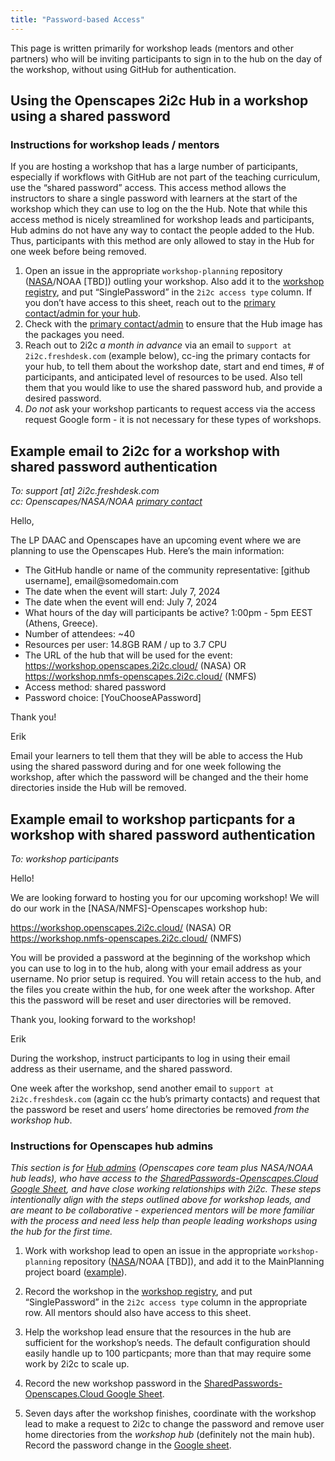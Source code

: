 ```yaml
---
title: "Password-based Access"
---
```


This page is written primarily for workshop leads (mentors and other partners) who will be inviting participants to sign in to the hub on the day of the workshop, without using GitHub for authentication.

## Using the Openscapes 2i2c Hub in a workshop using a shared password

### Instructions for workshop leads / mentors

If you are hosting a workshop that has a large number of participants, especially
if workflows with GitHub are not part of the teaching curriculum, use the "shared password" 
access. This access method allows the instructors to share a single password
with learners at the start of the workshop which they can use to log on the the 
Hub. Note that while this access method is nicely streamlined for workshop leads 
and participants, Hub admins do not have any way to contact the people added to 
the Hub. Thus, participants with this method are only allowed to stay in the Hub
for one week before being removed.

1. Open an issue in the appropriate `workshop-planning` repository ([NASA](https://github.com/nasa-openscapes/workshop-planning/issues)/NOAA [TBD]) outling your workshop. 
Also add it to the [workshop registry](https://docs.google.com/spreadsheets/d/1Sg4fMDGxMLI0p5cgK5xyamFJpKC6NyNneqXLDReSKcg/edit#gid=695033382), and 
put "SinglePassword" in the `2i2c access type` column. 
If you don't have access to this sheet, reach out to the [primary contact/admin for your hub](about.qmd#primary-contacts).
2. Check with the [primary contact/admin](about.qmd#primary-contacts) to ensure that the Hub image has the packages you need.
3. Reach out to 2i2c _a month in advance_ via an email to `support at 2i2c.freshdesk.com` 
  (example below), cc-ing the primary contacts for your hub, to tell them about the workshop date, start and end times, 
  \# of participants, and anticipated level of resources to be used. Also tell
  them that you would like to use the shared password hub, and provide a desired 
  password.
3. *Do not* ask your workshop particants to request access via the access request Google form - it is not necessary for these types of workshops.

::: {.callout-tip collapse="true"}
## Example email to 2i2c for a workshop with shared password authentication

*To: support [at] 2i2c.freshdesk.com* \
*cc: Openscapes/NASA/NOAA [primary contact](about.qmd#primary-contacts)*

Hello,

The LP DAAC and Openscapes have an upcoming event where we are planning to use 
the Openscapes Hub. Here’s the main information:

- The GitHub handle or name of the community representative: [github username], email@somedomain.com
- The date when the event will start: July 7, 2024
- The date when the event will end: July ​7, 2024
- What hours of the day will participants be active? 1:00pm - 5pm EEST (Athens, Greece).
- Number of attendees: ~40
- Resources per user: 14.8GB RAM / up to 3.7 CPU
- The URL of the hub that will be used for the event: <https://workshop.openscapes.2i2c.cloud/> (NASA) OR <https://workshop.nmfs-openscapes.2i2c.cloud/> (NMFS)
- Access method: shared password
- Password choice: [YouChooseAPassword]

Thank you!

Erik
:::

Email your learners to tell them that they will be able to access the Hub using the shared
password during and for one week following the workshop, after which the password will
be changed and the their home directories inside the Hub will be removed.

::: {.callout-tip collapse="true"}
## Example email to workshop particpants for a workshop with shared password authentication

*To: workshop participants*

Hello!

We are looking forward to hosting you for our upcoming workshop! We will do our
work in the [NASA/NMFS]-Openscapes workshop hub:

<https://workshop.openscapes.2i2c.cloud/> (NASA) OR <https://workshop.nmfs-openscapes.2i2c.cloud/> (NMFS)

You will be provided a password at the beginning of the workshop which you can use to log in to the hub, along with your email address as your username. No prior setup is required. You will retain access to the hub, and the files you create within the hub, for one week after the workshop. After this the password will be reset and user directories will be removed.

Thank you, looking forward to the workshop!

Erik
:::

During the workshop, instruct participants to log in using their email address as their username, and the shared password.

One week after the workshop, send another email to `support at 2i2c.freshdesk.com` 
(again cc the hub's primarty contacts) and request that the password be reset 
and users' home directories be removed *from the workshop hub*.

### Instructions for Openscapes hub admins

*This section is for [Hub admins](about.qmd#primary-contacts) (Openscapes core team plus NASA/NOAA hub leads), who have access to the [SharedPasswords-Openscapes.Cloud Google Sheet](https://docs.google.com/spreadsheets/d/1Y4qzqWLsKHTNzuQi-fOaHGud0Ld_q1GHAzhS9-grV7Q/edit?gid=0#gid=0), and have close working relationships with 2i2c. 
These steps intentionally align with the steps outlined above for workshop leads, and are meant to be collaborative - experienced mentors will be more familiar with the process and need less help than people leading workshops using the hub for the first time.*

1. Work with workshop lead to open an issue in the appropriate `workshop-planning` repository ([NASA](https://github.com/nasa-openscapes/workshop-planning/issues)/NOAA [TBD]), and add it to the MainPlanning project board ([example](https://github.com/orgs/NASA-Openscapes/projects/7/views/1?pane=issue&itemId=93334218&issue=NASA-Openscapes%7Cworkshop-planning%7C137)).

2. Record the workshop in the [workshop registry](https://docs.google.com/spreadsheets/d/1Sg4fMDGxMLI0p5cgK5xyamFJpKC6NyNneqXLDReSKcg/edit#gid=695033382), and put "SinglePassword" in the `2i2c access type` column in the appropriate row. All mentors should also have access to this sheet.

3. Help the workshop lead ensure that the resources in the hub are sufficient for the workshop's needs. 
The default configuration should easily handle up to 100 particpants; more than that may require some work by 2i2c to scale up.

4. Record the new workshop password in the [SharedPasswords-Openscapes.Cloud Google Sheet](https://docs.google.com/spreadsheets/d/1Y4qzqWLsKHTNzuQi-fOaHGud0Ld_q1GHAzhS9-grV7Q/edit?gid=0#gid=0).

5. Seven days after the workshop finishes, coordinate with the workshop lead to 
make a request to 2i2c to change the password and remove user home directories
from the *workshop hub* (definitely not the main hub). Record the password change in the [Google sheet](https://docs.google.com/spreadsheets/d/1Y4qzqWLsKHTNzuQi-fOaHGud0Ld_q1GHAzhS9-grV7Q/edit?gid=0#gid=0).
